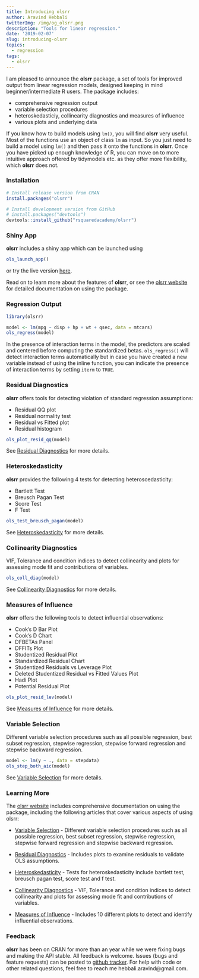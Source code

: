 ```yaml
---
title: Introducing olsrr
author: Aravind Hebbali
twitterImg: /img/og_olsrr.png
description: "Tools for linear regression."
date: '2019-02-07'
slug: introducing-olsrr
topics:
  - regression
tags:
  - olsrr
---
```


I am pleased to announce the **olsrr** package, a set of tools for improved 
output from linear regression models, designed keeping in mind 
beginner/intermediate R users. The package includes:

- comprehensive regression output
- variable selection procedures
- heteroskedasticiy, collinearity diagnostics and measures of influence
- various plots and underlying data

If you know how to build models using `lm()`, you will find **olsrr** very 
useful. Most of the functions use an object of class `lm` as input. So you 
just need to build a model using `lm()` and then pass it onto the functions in 
**olsrr**. Once you have picked up enough knowledge of R, you can move on to 
more intuitive approach offered by tidymodels etc. as they offer more 
flexibility, which **olsrr** does not.

### Installation

```r
# Install release version from CRAN
install.packages("olsrr")

# Install development version from GitHub
# install.packages("devtools")
devtools::install_github("rsquaredacademy/olsrr")
```

### Shiny App

**olsrr** includes a shiny app which can be launched using

```r
ols_launch_app()
```

or try the live version [here](https://www.rsquaredcomputing.com/olsrr/).

Read on to learn more about the features of **olsrr**, or see the 
[olsrr website](https://olsrr.rsquaredacademy.com/) for 
detailed documentation on using the package.

### Regression Output

```r
library(olsrr)
```

```r
model <- lm(mpg ~ disp + hp + wt + qsec, data = mtcars)
ols_regress(model)
```

In the presence of interaction terms in the model, the predictors are scaled 
and centered before computing the standardized betas. `ols_regress()` will 
detect interaction terms automatically but in case you have created a new 
variable instead of using the inline function, you can indicate the presence 
of interaction terms by setting `iterm` to `TRUE`.

### Residual Diagnostics

**olsrr** offers tools for detecting violation of standard regression assumptions:

- Residual QQ plot
- Residual normality test
- Residual vs Fitted plot
- Residual histogram

```r
ols_plot_resid_qq(model)
```

See [Residual Diagnostics](https://olsrr.rsquaredacademy.com/articles/residual_diagnostics.html) 
for more details.

### Heteroskedasticity

**olsrr** provides the following 4 tests for detecting heteroscedasticity:

- Bartlett Test
- Breusch Pagan Test
- Score Test
- F Test

```r
ols_test_breusch_pagan(model)
```

See [Heteroskedasticity](https://olsrr.rsquaredacademy.com/articles/heteroskedasticity.html) 
for more details.

### Collinearity Diagnostics

VIF, Tolerance and condition indices to detect collinearity and plots for 
assessing mode fit and contributions of variables.

```r
ols_coll_diag(model)
```

See [Collinearity Diagnostics](https://olsrr.rsquaredacademy.com/articles/regression_diagnostics.html) for more details.

### Measures of Influence

**olsrr** offers the following tools to detect influential observations:

- Cook’s D Bar Plot
- Cook’s D Chart
- DFBETAs Panel
- DFFITs Plot
- Studentized Residual Plot
- Standardized Residual Chart
- Studentized Residuals vs Leverage Plot
- Deleted Studentized Residual vs Fitted Values Plot
- Hadi Plot
- Potential Residual Plot

```r
ols_plot_resid_lev(model)
```

See [Measures of Influence](https://olsrr.rsquaredacademy.com/articles/influence_measures.html) for more details.

### Variable Selection

Different variable selection procedures such as all possible regression, best 
subset regression, stepwise regression, stepwise forward regression and 
stepwise backward regression.

```r
model <- lm(y ~ ., data = stepdata)
ols_step_both_aic(model)
```

See [Variable Selection](https://olsrr.rsquaredacademy.com/articles/variable_selection.html) for more details.

### Learning More

The [olsrr website](https://olsrr.rsquaredacademy.com/index.html) includes 
comprehensive documentation on using the package, including the following
articles that cover various aspects of using olsrr:

- [Variable Selection](https://olsrr.rsquaredacademy.com/articles/variable_selection.html) - Different variable selection procedures such as all possible regression, best 
subset regression, stepwise regression, stepwise forward regression and 
stepwise backward regression.

- [Residual Diagnostics](https://olsrr.rsquaredacademy.com/articles/residual_diagnostics.html) - Includes plots to examine residuals to validate OLS assumptions.

- [Heteroskedasticity](https://olsrr.rsquaredacademy.com/articles/heteroskedasticity.html) - Tests for heteroskedasticity include bartlett test, breusch pagan test, score test and f test.

- [Collinearity Diagnostics](https://olsrr.rsquaredacademy.com/articles/regression_diagnostics.html) - VIF, Tolerance and condition indices to detect collinearity and plots for assessing mode fit and contributions of variables.

- [Measures of Influence](https://olsrr.rsquaredacademy.com/articles/influence_measures.html) - Includes 10 different plots to detect and identify influential observations.


### Feedback

**olsrr** has been on CRAN for more than an year while we were fixing bugs and 
making the API stable. All feedback is welcome. Issues (bugs and feature 
requests) can be posted to [github tracker](https://github.com/rsquaredacademy/olsrr/issues).
For help with code or other related questions, feel free to reach me hebbali.aravind@gmail.com.


